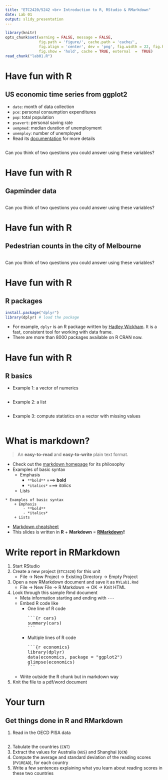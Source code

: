 ```yaml
---
title: "ETC2420/5242 <br> Introduction to R, RStudio & RMarkdown"
date: Lab 01
output: slidy_presentation
---
```


```r
library(knitr)
opts_chunk$set(warning = FALSE, message = FALSE, 
			   fig.path = 'figure/', cache.path = 'cache/', 
			   fig.align = 'center', dev = 'png', fig.width = 22, fig.height = 10, 
			   fig.show = 'hold', cache = TRUE, external  =  TRUE)
read_chunk("lab01.R")
```

# Have fun with R
## US economic time series from ggplot2 

* `date`: month of data collection
* `pce`: personal consumption expenditures
* `pop`: total population
* `psavert`: personal saving rate
* `uempmed`: median duration of unemployment
* `unemploy`: number of unemployed
* Read its [documentation](http://docs.ggplot2.org/current/economics.html) for
  more details

```r
```
Can you think of two questions you could answer using these variables?

# Have fun with R
## Gapminder data

```r
```

Can you think of two questions you could answer using these variables?

# Have fun with R
## Pedestrian counts in the city of Melbourne

```r
```

Can you think of two questions you could answer using these variables?

# Have fun with R
## R packages

```r
install.package("dplyr")
library(dplyr) # load the package
```

* For example, `dplyr` is an R package written by [Hadley Wickham](http://hadley.nz/).
It is a fast, consistent tool for working with data frame.
* There are more than 8000 packages available on R CRAN now.

# Have fun with R
## R basics

* Example 1: a vector of numerics
```r
```

* Example 2: a list
```r
```

* Example 3: compute statistics on a vector with missing values
```r
```

# What is markdown?

> An **easy-to-read** and **easy-to-write** plain text format.

* Check out the [markdown homepage](https://daringfireball.net/projects/markdown/)
  for its philosophy
* Examples of basic syntax
    + Emphasis
        - `**bold**` ===> **bold**
        - `*italics*` ===> *italics*
    * Lists

```
* Examples of basic syntax
    + Emphasis
        - **bold**
        - *italics*
    + Lists
```

* [Markdown cheatsheet](https://github.com/adam-p/markdown-here/wiki/Markdown-Cheatsheet)
* This slides is written in **R** + **Markdown** = **[RMarkdown](http://rmarkdown.rstudio.com/)**!!

# Write report in RMarkdown

1. Start RStudio
2. Create a new project (`ETC2420`) for this unit
    + File -> New Project -> Existing Directory -> Empty Project
3. Open a new RMarkdown document and save it as `MYLab1.Rmd` 
    * File -> New File -> R Markdown -> OK -> Knit HTML
4. Look through this sample Rmd document
    + Meta information starting and ending with `---`
    + Embed R code like 
        - One line of R code
<pre>```{r cars} 
summary(cars)
```</pre>
        - Multiple lines of R code
<pre>```{r economics} 
library(dplyr) 
data(economics, package = "ggplot2")
glimpse(economics)
```</pre>
    * Write outside the R chunk but in markdown way
5. Knit the file to a pdf/word document

# Your turn
## Get things done in R and RMarkdown

1. Read in the OECD PISA data
```r
```
2. Tabulate the countries (`CNT`)
3. Extract the values for Australia (`AUS`) and Shanghai (`QCN`)
4. Compute the average and standard deviation of the reading scores (`PV1READ`), for each country
5. Write a few sentences explaining what you learn about reading scores in these two countries

<meta name="copyright" content="LICENSE: CC BY-NC 3.0 US" />
